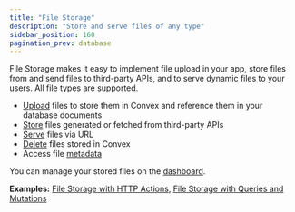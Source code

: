 ```yaml
---
title: "File Storage"
description: "Store and serve files of any type"
sidebar_position: 160
pagination_prev: database
---
```


File Storage makes it easy to implement file upload in your app, store files
from and send files to third-party APIs, and to serve dynamic files to your
users. All file types are supported.

- [Upload](/file-storage/upload-files.mdx) files to store them in Convex and
  reference them in your database documents
- [Store](/file-storage/store-files.mdx) files generated or fetched from
  third-party APIs
- [Serve](/file-storage/serve-files.mdx) files via URL
- [Delete](/file-storage/delete-files.mdx) files stored in Convex
- Access file [metadata](/file-storage/file-metadata.mdx)

You can manage your stored files on the
[dashboard](/dashboard/deployments/files.md).

**Examples:**
[File Storage with HTTP Actions](https://github.com/get-convex/convex-demos/tree/main/file-storage-with-http),
[File Storage with Queries and Mutations](https://github.com/get-convex/convex-demos/tree/main/file-storage)
